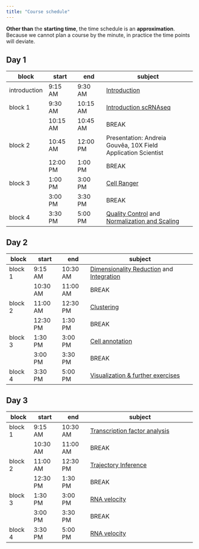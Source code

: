 ```yaml
---
title: "Course schedule"
---
```


::: {.callout-note}
**Other than** the **starting time**, the time schedule is an **approximation**. Because we cannot plan a course by the minute, in practice the time points will deviate. 
:::

## Day 1

| block   	| start    	| end      	| subject                        	|
|---------	|----------	|----------	|--------------------------------	|
| introduction 	| 9:15 AM  	| 9:30 AM 	| [Introduction](ipynb/day1-1_setup.ipynb) |
| block 1 	| 9:30 AM  	| 10:15 AM 	| [Introduction scRNAseq](ipynb/day1-1_setup.ipynb) |
|         	| 10:15 AM 	| 10:45 AM 	| BREAK                          	|
| block 2 	| 10:45 AM 	| 12:00 PM 	| Presentation: Andreia Gouvêa, 10X Field Application Scientist 	     |
|         	| 12:00 PM 	| 1:00 PM  	| BREAK                          	|
| block 3 	| 1:00 PM  	| 3:00 PM  	| [Cell Ranger](ipynb/day1-1_cellranger.ipynb)             	 |
|         	| 3:00 PM  	| 3:30 PM  	| BREAK                          	|
| block 4 	| 3:30 PM  	| 5:00 PM  	| [Quality Control](ipynb/day1-2_analysis_tools_qc.ipynb) and [Normalization and Scaling](ipynb/day1-3_normalization_scaling.ipynb)                  


## Day 2

| block   	| start    	| end      	| subject                             	|
|---------	|----------	|----------	|-------------------------------------	|
| block 1 	| 9:15 AM  	| 10:30 AM 	| [Dimensionality Reduction](ipynb/day2-1_dimensionality_reduction.ipynb) and [Integration](ipynb/day2-2_integration.ipynb)	|
|         	| 10:30 AM 	| 11:00 AM 	| BREAK                               	|
| block 2 	| 11:00 AM 	| 12:30 PM 	| [Clustering](ipynb/day2-3_clustering.ipynb)  |
|         	| 12:30 PM 	| 1:30 PM  	| BREAK                               	|
| block 3 	| 1:30 PM  	| 3:00 PM  	| [Cell annotation](ipynb/day2-4_visualization.ipynb)     	|
|         	| 3:00 PM  	| 3:30 PM  	| BREAK                               	|
| block 4 	| 3:30 PM  	| 5:00 PM  	| [Visualization & further exercises](ipynb/day2-4_visualization.ipynb) 	|

## Day 3

| block   	| start    	| end      	| subject                             	|
|---------	|----------	|----------	|-------------------------------------	|
| block 1 	| 9:15 AM  	| 10:30 AM 	| [Transcription factor analysis](ipynb/day3-1_tf.ipynb)	|
|         	| 10:30 AM 	| 11:00 AM 	| BREAK                               	|
| block 2 	| 11:00 AM 	| 12:30 PM 	| [Trajectory Inference](ipynb/day3-3_trajectory_analysis.ipynb)            	|
|         	| 12:30 PM 	| 1:30 PM  	| BREAK                               	|
| block 3 	| 1:30 PM  	| 3:00 PM  	| [RNA velocity](ipynb/day3-4_velocity1.ipynb)  |
|         	| 3:00 PM  	| 3:30 PM  	| BREAK                               	|
| block 4 	| 3:30 PM  	| 5:00 PM  	| [RNA velocity](ipynb/day3-4_velocity2.ipynb) 	|
